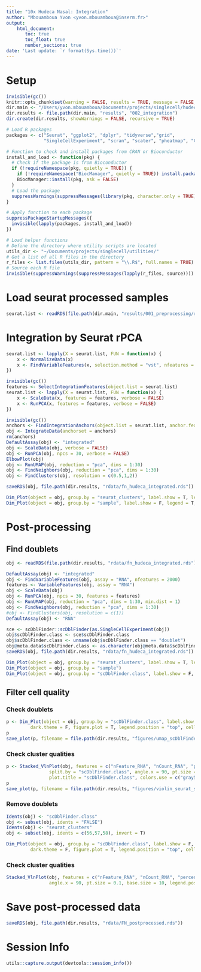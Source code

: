 ```yaml
---
title: "10x Hudeca Nasal: Integration"
author: "Mbouamboua Yvon <yvon.mbouamboua@inserm.fr>"
output:
    html_document:
       toc: true
       toc_float: true
       number_sections: true
date: 'Last update: `r format(Sys.time())`'
---
```


# Setup

```r

invisible(gc())
knitr::opts_chunk$set(warning = FALSE, results = TRUE, message = FALSE, comment = "")
dir.main <- "/Users/yvon.mbouamboua/Documents/projects/singlecell/hudeca_nasal"
dir.results <- file.path(dir.main, "results", "002_integration")
dir.create(dir.results, showWarnings = FALSE, recursive = TRUE)

# Load R packages
packages <- c("Seurat", "ggplot2", "dplyr", "tidyverse","grid",
              "SingleCellExperiment", "scran", "scater", "pheatmap", "ComplexHeatmap", "ComplexUpset", "patchwork")

# Function to check and install packages from CRAN or Bioconductor
install_and_load <- function(pkg) {
  # Check if the package is from Bioconductor
  if (!requireNamespace(pkg, quietly = TRUE)) {
    if (!requireNamespace("BiocManager", quietly = TRUE)) install.packages("BiocManager")
    BiocManager::install(pkg, ask = FALSE)
  }
  # Load the package
  suppressWarnings(suppressMessages(library(pkg, character.only = TRUE)))
}

# Apply function to each package
suppressPackageStartupMessages({
  invisible(lapply(packages, install_and_load))
})

# Load helper functions
# Define the directory where utility scripts are located
utils_dir <- "~/Documents/projects/singlecell/utilities/"
# Get a list of all R files in the directory
r_files <- list.files(utils_dir, pattern = "\\.R$", full.names = TRUE)
# Source each R file
invisible(suppressWarnings(suppressMessages(lapply(r_files, source))))

```

# Load seurat processed samples

```r

seurat.list <- readRDS(file.path(dir.main, "results/001_preprocessing/rdata/seurat.list.rds"))

```


# Integration by Seurat rPCA


```r

seurat.list <- lapply(X = seurat.list, FUN = function(x) {
    x <- NormalizeData(x)
    x <- FindVariableFeatures(x, selection.method = "vst", nfeatures = 2000)
})

invisible(gc())
features <- SelectIntegrationFeatures(object.list = seurat.list)
seurat.list <- lapply(X = seurat.list, FUN = function(x) {
    x <- ScaleData(x, features = features, verbose = FALSE)
    x <- RunPCA(x, features = features, verbose = FALSE)
})

invisible(gc())
anchors <- FindIntegrationAnchors(object.list = seurat.list, anchor.features = features, reduction = "rpca")
obj <- IntegrateData(anchorset = anchors)
rm(anchors)
DefaultAssay(obj) <- "integrated"
obj <- ScaleData(obj, verbose = FALSE)
obj <- RunPCA(obj, npcs = 30, verbose = FALSE)
ElbowPlot(obj)
obj <- RunUMAP(obj, reduction = "pca", dims = 1:30)
obj <- FindNeighbors(obj, reduction = "pca", dims = 1:30)
obj <- FindClusters(obj, resolution = c(0.5,1,2))

saveRDS(obj, file.path(dir.results, "rdata/fn_hudeca_integrated.rds"))

Dim_Plot(object = obj, group.by = "seurat_clusters", label.show = T, legend = T, theme.bw = F,figure.plot = T, legend.ncol = 2)
Dim_Plot(object = obj, group.by = "sample", label.show = F, legend = T, theme.bw = F,figure.plot = T)

```


# Post-processing

## Find doublets

```r

obj <- readRDS(file.path(dir.results, "rdata/fn_hudeca_integrated.rds"))

DefaultAssay(obj) <- "integrated"
obj <- FindVariableFeatures(obj, assay = "RNA", nfeatures = 2000)
features <- VariableFeatures(obj, assay = "RNA")
obj <- ScaleData(obj)
obj <- RunPCA(obj, npcs = 30, features = features)
obj <- RunUMAP(obj, reduction = "pca", dims = 1:30, min.dist = 1)
obj <- FindNeighbors(obj, reduction = "pca", dims = 1:30)
#obj <- FindClusters(obj, resolution = c(1))
DefaultAssay(obj) <- "RNA"

sce <- scDblFinder::scDblFinder(as.SingleCellExperiment(obj))
obj$scDblFinder.class <- sce$scDblFinder.class
obj$scDblFinder.class <- unname(obj$scDblFinder.class == "doublet")
obj@meta.data$scDblFinder.class <- as.character(obj@meta.data$scDblFinder.class)
saveRDS(obj, file.path(dir.results, "rdata/fn_hudeca_integrated.rds"))

Dim_Plot(object = obj, group.by = "seurat_clusters", label.show = T, legend = F)
Dim_Plot(object = obj, group.by = "sample")
Dim_Plot(object = obj, group.by = "scDblFinder.class", label.show = F, label.size = 5, legend = T, figure.plot = T)

```


## Filter cell quality

### Check doublets

```r

p <- Dim_Plot(object = obj, group.by = "scDblFinder.class", label.show = F, label.size = 5, legend = T, 
         dark.theme = F, figure.plot = T, legend.position = "top", cell.countours = F, colors.use = c("gray50","darkred"))
p
save_plot(p, filename = file.path(dir.results, "figures/umap_scDblFinder"),  width = 5, height = 4, formats = c("pdf","png"))

```

### Check cluster qualities

```r

p <- Stacked_VlnPlot(obj, features = c("nFeature_RNA", "nCount_RNA", "percent.mito"), group.by = "seurat_clusters", 
                split.by = "scDblFinder.class", angle.x = 90, pt.size = 0, base.size = 10, legend.position = "right", 
                plot.title = "scDblFinder.class", colors.use = c("gray50","darkred"), legend.key.size = 0.3)
p
save_plot(p, filename = file.path(dir.results, "figures/violin_seurat_scDblFinder"),  width = 11, height = 4, formats = c("pdf","png"))

```

### Remove doublets

```r

Idents(obj) <- "scDblFinder.class"
obj <- subset(obj, idents = "FALSE")
Idents(obj) <- "seurat_clusters"
obj <- subset(obj, idents = c(56,57,58), invert = T)

Dim_Plot(object = obj, group.by = "scDblFinder.class", label.show = F, label.size = 5, legend = T, 
         dark.theme = F, figure.plot = T, legend.position = "top", cell.countours = F, colors.use = c("gray50","darkred"))

```

### Check cluster qualities

```r

Stacked_VlnPlot(obj, features = c("nFeature_RNA", "nCount_RNA", "percent.mito"), group.by = "seurat_clusters", 
                angle.x = 90, pt.size = 0.1, base.size = 10, legend.position = "none")

```

# Save post-processed data

```r

saveRDS(obj, file.path(dir.results, "rdata/FN_postprocessed.rds"))

```


# Session Info

```r

utils::capture.output(devtools::session_info())

```

